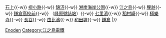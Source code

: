 {{鐵道路線
| 模板名稱 = 江之島電鐵線
| 名稱 = [[File:EnoshimaElectricRailway logo.svg|42px]] <small>[[江之島電鐵]]</small> [[江之島電鐵線]] [[File:Number prefix Enoden.PNG|18px|EN]]
| 代表色  = #f6be18
| 背景顏色 = #FFFFFF 
| 車站列表 =  [[藤澤站|藤澤]]{{-w}} [[石上站|石上]]{{-w}} [[柳小路站|柳小路]]{{-w}} [[鵠沼站|鵠沼]]{{-w}} [[湘南海岸公園站|湘南海岸公園]]{{-w}} [[江之島站|江之島]]{{-w}} [[腰越站|腰越]]{{-w}} [[鎌倉高校前站|鎌倉高校前]]{{-w}} （[[峰原號誌站]]）{{-w}} [[七里濱站|七里濱]]{{-w}} [[稻村崎站|稻村崎]]{{-w}} [[極樂寺站|極樂寺]]{{-w}} [[長谷站 (神奈川縣)|長谷]]{{-w}} [[由比濱站|由比濱]]{{-w}} [[和田塚站|和田塚]]{{-w}} [[鎌倉站|鎌倉]]
|}}<noinclude>
[[Category:日本鐵路路線模板|Enoden]]
[[Category:江之島電鐵]]
</noinclude>